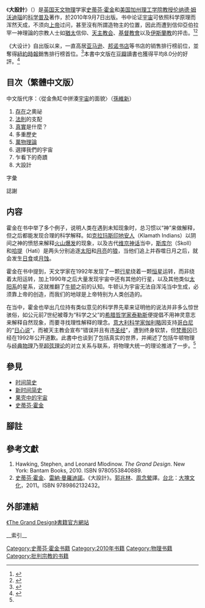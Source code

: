 {{Infobox Book|name=大設計（繁體中文版）|author=[[史蒂芬·霍金|史蒂芬·霍金]]、[[倫納德·姆沃迪瑙|雷納德·穆拉德諾夫]]|title_orig=The Grand Design|pub_date=2010|publisher=[[Bantam_Books|Bantam Books]]（英文原版），大塊文化（繁體中文版）|series=From|image_caption=霍金十年首見卓越巨著 為生命終極問題提供最新答案|chinese_name=大設計|translator=[[郭兆林|郭兆林]]、[[周念縈|周念縈]]|illustrator=Sidney Harris (cartoonist)|cover_artist=David Stevenson|country=[[紐約|紐約]]|language=[[英語|英語]]|subject=[[物理學|物理學]]、[[宇宙學|宇宙學]]、[[天文學|天文學]]，[[哲學|哲學]]、[[科學哲學|科學哲學]]|genre=[[科普|科普]]|chinese_pub_date=2011年3月|isbn=9780553840889（英文原版），9789862132432（繁體中文版）}}{{Refimprove|time=2016-02-24T00:23:06+00:00}}
{{Infobox Book 
|chinese_name                 = 大設計
|name         = The Grand Design
|image                =  
|image_caption        = 
|author               = [[史蒂芬·霍金|史蒂芬·霍金]]、[[倫納德·姆沃迪瑙|倫納德·姆沃迪瑙]]
|title_orig           = The Grand Design
|translator           =  [[吴忠超|吴忠超]]
|illustrator          = 
|cover_artist         = 
|country              = [[美國|美國]] 
|language             = [[英語|英語]]
|series               = 
|subject              = [[宇宙學|宇宙學]]、[[物理學|物理學]]
|genre                = [[科学普及|大眾科學]]
|publisher            = Bantam Books{{en}}<br>湖南科学技术出版社{{zh}}
|release_date         = 2010年9月7日
|chinese_release_date =  2011年1月1日
|media_type           = 印刷（[[精裝本|精裝本]]）
|pages                = 208頁
|format               = 32開本
|isbn                 = 9780553805376{{en}}<br>9787535765444{{zh}}
|oclc                 = 654183639
|dewey                = 530.142
|congress             = QC794.6.G7 H385 2010
|preceded_by          =  
|followed_by          =  
}}
《'''大設計'''》（{{lang-en|'''The Grand Design'''}}）是[[英国|英国]][[天文物理|天文物理]]学家[[史蒂芬·霍金|史蒂芬·霍金]]和[[美国|美国]][[加州理工学院|加州理工学院]][[教授|教授]][[伦纳德·姆沃迪瑙|伦纳德·姆沃迪瑙]]的[[科学普及|科学普及]]著作，於2010年9月7日出版。书中论证[[宇宙|宇宙]]可依照科学原理而浑然天成，不须向[[上帝|上帝]]过问，甚至沒有所謂造物主的位置，因此而遭到信仰亞伯拉罕一神理論的宗教人士如[[猶太|猶太]]信仰、[[天主教会|天主教会]]、[[基督教會|基督教會]]以及[[伊斯蘭教|伊斯蘭教]]的抨击。<ref>{{cite web|url=http://www.mediachinese.com/node/12669?tid=17|title=英國‧霍金稱宇宙創造無關上帝‧宗教界圍攻|website=世華媒體|date=2010年9月4日|publisher=香港明報|location=香港特別行政區|language=zh|access-date=2010年9月30日|archive-date=2017年7月1日|archive-url=https://web.archive.org/web/20170701200709/http://www.mediachinese.com/node/12669?tid=17|dead-url=no}}</ref><ref>{{cite web|url=http://www.dailymail.co.uk/sciencetech/article-1308616/Stephen-Hawking-Archbishop-Canterbury-attacks-claim-God-did-NOT-create-Universe.html|title=Archbishop of Canterbury hits back after Stephen Hawking insists God did NOT create the universe|publisher=Daily Mail|date=2010年9月3日|language=en|location=倫敦市|access-date=2010年9月30日|archive-date=2021年1月5日|archive-url=https://web.archive.org/web/20210105051111/https://www.dailymail.co.uk/sciencetech/article-1308616/Stephen-Hawking-Archbishop-Canterbury-attacks-claim-God-did-NOT-create-Universe.html|dead-url=no}}</ref>

《大设计》自出版以来，一直高居[[亞馬遜公司|亚马逊]]、[[邦诺书店|邦诺书店]]等书店的销售排行榜前位，並奪得[[紐約時報|紐約時報]]銷售排行榜首位。<ref name=voa>{{cite web|url=http://www.voachinese.com/content/article-20100918-universe-created-103198589/769180.html|title=霍金新书指出宇宙浑然天成|publisher=美國之音中文網|author=黄耀毅|language=zh|date=2010年9月18日|location=哥倫比亞特區|access-date=2016年2月24日|archive-date=2016年3月2日|archive-url=https://web.archive.org/web/20160302142520/http://www.voachinese.com/content/article-20100918-universe-created-103198589/769180.html|dead-url=no}}</ref>本書中文版在[[豆瓣|豆瓣]]讀書也獲得平均8.0分的好評。<ref>{{cite web|url=https://book.douban.com/subject/5422665/|website=豆瓣讀書|title=史蒂芬·霍金，《大设计》|language=zh|location=北京市|access-date=2016-02-24|archive-date=2017-10-11|archive-url=https://web.archive.org/web/20171011183538/https://book.douban.com/subject/5422665/|dead-url=no}}</ref>

== 目次（繁體中文版） ==
中文版代序：〈從金魚缸中拼湊[[宇宙|宇宙]]的面貌〉（[[孫維新|孫維新]]）
# [[存有|存在]]之奧祕
# [[物理定律|法則]]的支配
# [[現實|真實]]是什麼？
# 多重歷史
# [[万有理论|萬物理論]]
# 選擇我們的宇宙
# 乍看下的奇蹟
# 大設計
字彙

誌謝

== 内容 ==
霍金在书中举了多个例子，说明人类在遇到未知现象时，总习惯以“神”来做解释，但之后都能发现合理的科学解释。如[[克拉玛斯印地安人|克拉玛斯印地安人]]（Klamath Indians）以阴间之神的愤怒来解释[[火山爆发|火山爆发]]的现象，以及古代[[北歐神話|维京神话]]当中，[[斯库尔|斯库尔]]（Skoll）和[[哈提|哈提]]（Hati）是两头分别追逐[[太阳|太阳]]和[[月亮|月亮]]的[[狼|狼]]，当他们追上并吞噬日月之后，就会发生[[日食|日食]]或[[月蚀|月蚀]]。

霍金在书中提到，天文学家在1992年发现了一颗[[行星|行星]]绕着一颗[[恒星|恒星]]运转，而非绕着太阳运转，加上1990年之后大量发现宇宙中还有其他的行星，以及其他类似[[太阳系|太阳系]]的星系，这就推翻了[[牛顿|牛顿]]之前的认知。牛顿认为宇宙无法自浑沌当中生成，必须靠上帝的创造，而我们的地球是上帝特别为人类创造的。

在当中，霍金也举出几位持有类似意见的科学界先辈来证明他的说法并非多么惊世骇俗，如公元前7世纪被尊为“科学之父”的[[希腊|希腊]][[哲学家|哲学家]][[泰勒斯|泰勒斯]]便提倡不用神灵意志来解释自然现象，而要寻找理性解释的理念。[[意大利|意大利]][[科学家|科学家]][[伽利略|伽利略]]因支持[[哥白尼|哥白尼]]的“[[日心说|日心说]]”，而被天主教会宣布“错误并且有违[[圣经|圣经]]”，遭到终身软禁，但[[梵蒂冈|梵蒂冈]]已经在1992年公开道歉。此書中也谈到了包括真实的世界，并阐述了包括牛顿物理与[[经典物理|经典物理]]乃至[[超弦理论|超弦理论]]的对立关系与联系，将物理大统一的理论推进了一步。<ref name=voa/>

== 參見 ==
* [[时间简史|时间简史]]
*[[新时间简史|新时间简史]]
*[[果壳中的宇宙|果壳中的宇宙]]
*[[史蒂芬·霍金|史蒂芬·霍金]]

== 腳註 ==
{{reflist}}

== 參考文獻 ==
# Hawking, Stephen, and Leonard Mlodinow. ''The Grand Design''. New York: Bantam Books, 2010. ISBN 9780553840889.
# [[史蒂芬·霍金|史蒂芬·霍金]]、[[倫納德·姆沃迪瑙|雷納·曼羅迪諾]]。《大設計》。[[郭兆林|郭兆林]]、[[周念縈|周念縈]]譯。[[臺北市|台北]]：[[大塊文化|大塊文化]]，2011。ISBN 9789862132432。

==外部連結==
[http://www.hawking.org.uk/the-grand-design.html 《The Grand Design》書籍官方網站] {{Wayback|url=http://www.hawking.org.uk/the-grand-design.html |date=20200217141346 }}{{en}}

{{VOA}}

[[Category:史蒂芬·霍金书籍|Category:史蒂芬·霍金书籍]]
[[Category:2010年书籍|Category:2010年书籍]]
[[Category:物理书籍|Category:物理书籍]]
[[Category:批判宗教的书籍|Category:批判宗教的书籍]]
__索引__